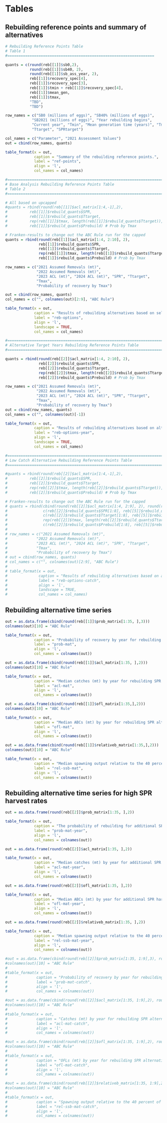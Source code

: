 \clearpage
# Tables

## Rebuilding reference points and summary of alternatives

```r
# Rebuilding Reference Points Table
# Table 1
#==================================================================

quants = c(round(reb[[1]]$sb0,2), 
		   round(reb[[1]]$sb40, 2), 
		   round(reb[[1]]$sb_ass_year, 2),
		   reb[[1]]$recovery_spec[4],
		   reb[[1]]$recovery_spec[3], 
		   reb[[1]]$tmin + reb[[1]]$recovery_spec[4], 
		   reb[[1]]$mean_gen, 
		   reb[[1]]$tmax, 
		   "TBD",
		   "TBD")

row_names = c("SB0 (millions of eggs)", "SB40% (millions of eggs)", 
			"SB2021 (millions of eggs)", "Year rebuilding begins",
		    "Current year", "Tmin", "Mean generation time (years)", "Tmax", 
		    "Ttarget", "SPRtarget")

col_names = c("Parameter", "2021 Assessment Values")
out = cbind(row_names, quants)

table_format(x = out,
             caption = "Summary of the rebuilding reference points.",
             label = "ref-points",
             align = 'l',
             col_names = col_names)
```

\clearpage

```r
#==========================================================================
# Base Analysis Rebuilding Reference Points Table
# Table 2 
#=========================================================================

# All based on upcapped
#quants = rbind(round(reb[[1]]$acl_matrix[1:4,-1],2),
#		   reb[[1]]$rebuild_quants$SPR,
#		   reb[[1]]$rebuild_quants$Ttarget,
#		   rep(reb[[1]]$tmax, length(reb[[1]]$rebuild_quants$Ttarget)),
#		   reb[[1]]$rebuild_quants$Prebuild) # Prob by Tmax

# Franken-results to change out the ABC Rule run for the capped
quants = rbind(round(reb[[1]]$acl_matrix[1:4, 2:10], 2),
               reb[[1]]$rebuild_quants$SPR,
               reb[[1]]$rebuild_quants$Ttarget, 
               rep(reb[[1]]$tmax, length(reb[[1]]$rebuild_quants$Ttarget)),
               reb[[1]]$rebuild_quants$Prebuild) # Prob by Tmax

row_names = c("2021 Assumed Removals (mt)", 
			  "2022 Assumed Removals (mt)",
			  "2023 ACL (mt)", "2024 ACL (mt)", "SPR", "Ttarget", 
			  "Tmax",
			  "Probability of recovery by Tmax")

out = cbind(row_names, quants)
col_names = c("", colnames(out)[2:9], "ABC Rule")

table_format(x = out,
             caption = "Results of rebuilding alternatives based on selection of an SPR target or year for 50 percent probability of recovery based on the assumed removals for 2021-22. The SPR value for the ABC Rule is lower than 0.50 since this value represents the average SPR value applied across the projection period based on the time-varying buffer.",
             label = "reb-options",
             align = 'l',
             landscape = TRUE,
             col_names = col_names)
```


```r
#========================================================================================
# Alternative Target Years Rebuilding Reference Points Table
#========================================================================================

quants = rbind(round(reb[[2]]$acl_matrix[1:4, 2:10], 2),
               reb[[2]]$rebuild_quants$SPR,
               reb[[2]]$rebuild_quants$Ttarget, 
               rep(reb[[2]]$tmax, length(reb[[2]]$rebuild_quants$Ttarget)),
               reb[[2]]$rebuild_quants$Prebuild) # Prob by Tmax

row_names = c("2021 Assumed Removals (mt)", 
              "2022 Assumed Removals (mt)",
              "2023 ACL (mt)", "2024 ACL (mt)", "SPR", "Ttarget", 
              "Tmax",
              "Probability of recovery by Tmax")
out = cbind(row_names, quants)
col_names = c("", colnames(out)[-1])

table_format(x = out,
             caption = "Results of rebuilding alternatives based on alternative SPR harvest rates.",
             label = "reb-options-year",
             align = 'l',
             landscape = TRUE,
             col_names = col_names)
```


```r
#=========================================================================================
# Low Catch Alternative Rebuilding Reference Points Table
#=========================================================================================

#quants = rbind(round(reb[[2]]$acl_matrix[1:4,-1],2),
#		   reb[[2]]$rebuild_quants$SPR,
#		   reb[[2]]$rebuild_quants$Ttarget,
#		   rep(reb[[2]]$tmax, length(reb[[2]]$rebuild_quants$Ttarget)),
#		   reb[[2]]$rebuild_quants$Prebuild) # Prob by Tmax

# Franken-results to change out the ABC Rule run for the capped
# quants = rbind(cbind(round(reb[[2]]$acl_matrix[1:4, 2:9], 2), round(reb[[5]]$acl_matrix[1:4, 10], 2)),
#                c(reb[[2]]$rebuild_quants$SPR[1:8], reb[[5]]$rebuild_quants$SPR[9]),
#                c(reb[[2]]$rebuild_quants$Ttarget[1:8], reb[[5]]$rebuild_quants$Ttarget[9]),
#                rep(reb[[2]]$tmax, length(reb[[2]]$rebuild_quants$Ttarget)),
#                c(reb[[2]]$rebuild_quants$Prebuild[1:8], reb[[5]]$rebuild_quants$Prebuild[9])) # Prob by Tmax
# 
# row_names = c("2021 Assumed Removals (mt)", 
# 			  "2022 Assumed Removals (mt)",
# 			  "2023 ACL (mt)", "2024 ACL (mt)", "SPR", "Ttarget", 
# 			  "Tmax",
# 			  "Probability of recovery by Tmax")
# out = cbind(row_names, quants)
# col_names = c("", colnames(out)[2:9], "ABC Rule")
# 
# table_format(x = out,
#              caption = "Results of rebuilding alternatives based on alternative SPR targets resulting in 50 percent probability of recovery by the target # year listed based on the assumed removals for 2021-22. The SPR value for the ABC Rule is lower than 0.50 since this value represents the # average SPR value applied across the projection period based on the time-varying ",
#              label = "reb-options-catch",
#              align = 'l',
#              landscape = TRUE,
#              col_names = col_names)
```


\clearpage

## Rebuilding alternative time series 

```r

out = as.data.frame(cbind(round(reb[[1]]$prob_matrix[1:35, ],3)))
colnames(out)[10] = "ABC Rule"

table_format(x = out,
             caption = "Probability of recovery by year for rebuilding SPR alternatives assuming removals of 90.8 and 88.9 mt in 2021 and 2022, respectively.",
             label = "prob-mat",
             align = 'l',
             col_names = colnames(out))
```


```r

out = as.data.frame(cbind(round(reb[[1]]$acl_matrix[1:35, ],2)))
colnames(out)[10] = "ABC Rule"

table_format(x = out,
             caption = "Median catches (mt) by year for rebuilding SPR alternatives assuming removals of 90.8 and 88.9 mt in 2021 and 2022, respectively.",
             label = "acl-mat",
             align = 'l',
             col_names = colnames(out))
```


```r

out = as.data.frame(cbind(round(reb[[1]]$ofl_matrix[1:35,],2)))
colnames(out)[10] = "ABC Rule"

table_format(x = out,
             caption = "Median ABCs (mt) by year for rebuilding SPR alternatives assuming removals of 90.8 and 88.9 mt in 2021 and 2022, respectively.",
             label = "ofl-mat",
             align = 'l',
             col_names = colnames(out))
```


```r

out = as.data.frame(cbind(round(reb[[1]]$relativeb_matrix[1:35,],2)))
colnames(out)[10] = "ABC Rule"

table_format(x = out,
             caption = "Median spawning output relative to the 40 percent of unfished spawning output target by year for rebuilding SPR alternatives assuming removals of 90.8 and 88.9 mt in 2021 and 2022, respectively. ",
             label = "rel-ssb-mat",
             align = 'l',
             col_names = colnames(out))
```

\clearpage

## Rebuilding alternative time series for high SPR harvest rates

```r

out = as.data.frame(round(reb[[2]]$prob_matrix[1:35, ],2))

table_format(x = out,
             caption = "The probability of rebuilding for additional SPR harvest rates assuming removals of 90.8 and 88.9 mt in 2021 and 2022, respectively.",
             label = "prob-mat-year",
             align = 'l',
             col_names = colnames(out))
```

```r

out = as.data.frame(round(reb[[2]]$acl_matrix[1:35, ],2))

table_format(x = out,
             caption = "Median catches (mt) by year for additional SPR harvest rates assuming removals of 90.8 and 88.9 mt in 2021 and 2022, respectively.",
             label = "acl-mat-year",
             align = 'l',
             col_names = colnames(out))
```

```r

out = as.data.frame(round(reb[[2]]$ofl_matrix[1:35, ],2))

table_format(x = out,
             caption = "Median ABCs (mt) by year for additional SPR harvest rates assuming removals of 90.8 and 88.9 mt in 2021 and 2022, respectively.",
             label = "ofl-mat-year",
             align = 'l',
             col_names = colnames(out))
```


```r

out = as.data.frame(round(reb[[2]]$relativeb_matrix[1:35, ],2))

table_format(x = out,
             caption = "Median spawning output relative to the 40 percent of unfished spawning output target by year for additional SPR harvest rates assuming removals of 90.8 and 88.9 mt in 2021 and 2022, respectively.",
             label = "rel-ssb-mat-year",
             align = 'l',
             col_names = colnames(out))
```


\clearpage


```r

#out = as.data.frame(cbind(round(reb[[2]]$prob_matrix[1:35, 1:9],3), round(reb[[5]]$prob_matrix[1:35, 10])))
#colnames(out)[10] = "ABC Rule"
#
#table_format(x = out,
#             caption = "Probability of recovery by year for rebuilding SPR alternatives assuming removals of 50 mt in 2021 and 2022, respectively.",
#             label = "prob-mat-catch",
#             align = 'l',
#             col_names = colnames(out))
```


```r

#out = as.data.frame(cbind(round(reb[[2]]$acl_matrix[1:35, 1:9],2), round(reb[[2]]$acl_matrix[1:35, 10],2)))
#colnames(out)[10] = "ABC Rule"
#
#table_format(x = out,
#             caption = "Catches (mt) by year for rebuilding SPR alternatives assuming removals of 50 mt in 2021 and 2022, respectively.",
#             label = "acl-mat-catch",
#             align = 'l',
#             col_names = colnames(out))
```

```r

#out = as.data.frame(cbind(round(reb[[2]]$ofl_matrix[1:35, 1:9],2), round(reb[[2]]$ofl_matrix[1:35, 10],2)))
#colnames(out)[10] = "ABC Rule"
#
#table_format(x = out,
#             caption = "OFLs (mt) by year for rebuilding SPR alternatives assuming removals of 50 mt in 2021 and 2022, respectively.",
#             label = "ofl-mat-catch",
#             align = 'l',
#             col_names = colnames(out))
```


```r

#out = as.data.frame(cbind(round(reb[[2]]$relativeb_matrix[1:35, 1:9],2), round(reb[[2]]$relativeb_matrix[1:35, 10],2)))
#colnames(out)[10] = "ABC Rule"
#
#table_format(x = out,
#             caption = "Spawning output relative to the 40 percent of unfished spawning output target by year for rebuilding SPR alternatives assuming #removals of 50 mt in 2021 and 2022, respectively.",
#             label = "rel-ssb-mat-catch",
#             align = 'l',
#             col_names = colnames(out))
```

